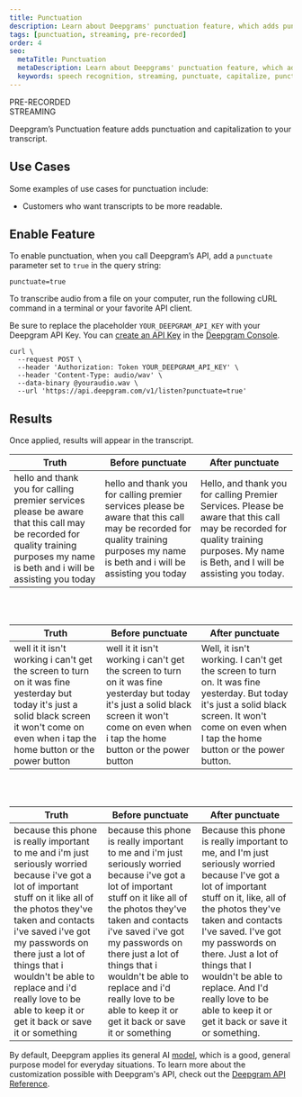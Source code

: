 ---
title: Punctuation
description: Learn about Deepgrams' punctuation feature, which adds punctuation and capitalization to your transcript.
tags: [punctuation, streaming, pre-recorded]
order: 4
seo:
  metaTitle: Punctuation
  metaDescription: Learn about Deepgrams' punctuation feature, which adds punctuation and capitalization to your transcript.
  keywords: speech recognition, streaming, punctuate, capitalize, punctuation, capitalization
---

<div class="badge">PRE-RECORDED</div>
<div class="badge">STREAMING</div>

Deepgram’s Punctuation feature adds punctuation and capitalization to your transcript.

## Use Cases

Some examples of use cases for punctuation include:

- Customers who want transcripts to be more readable.

## Enable Feature

To enable punctuation, when you call Deepgram’s API, add a `punctuate` parameter set to `true` in the query string:

`punctuate=true`

To transcribe audio from a file on your computer, run the following cURL command in a terminal or your favorite API client.

<Alert type="info">

Be sure to replace the placeholder `YOUR_DEEPGRAM_API_KEY` with your Deepgram API Key. You can [create an API Key](/documentation/getting-started/authentication/#create-an-api-key) in the [Deepgram Console](https://console.deepgram.com).

</Alert>

<CodeGroup title="curl">

<CodeBlock label="curl" active>

```curl
curl \
  --request POST \
  --header 'Authorization: Token YOUR_DEEPGRAM_API_KEY' \
  --header 'Content-Type: audio/wav' \
  --data-binary @youraudio.wav \
  --url 'https://api.deepgram.com/v1/listen?punctuate=true'
```

</CodeBlock>

</CodeGroup>

## Results

Once applied, results will appear in the transcript.

| Truth                                                                                                                                                                           | Before punctuate                                                                                                                                                                | After punctuate                                                                                                                                                                      |
| ------------------------------------------------------------------------------------------------------------------------------------------------------------------------------- | ------------------------------------------------------------------------------------------------------------------------------------------------------------------------------- | ------------------------------------------------------------------------------------------------------------------------------------------------------------------------------------ |
| hello and thank you for calling premier services please be aware that this call may be recorded for quality training purposes my name is beth and i will be assisting you today | hello and thank you for calling premier services please be aware that this call may be recorded for quality training purposes my name is beth and i will be assisting you today | Hello, and thank you for calling Premier Services. Please be aware that this call may be recorded for quality training purposes. My name is Beth, and I will be assisting you today. |

<br /><br />

| Truth                                                                                                                                                                                          | Before punctuate                                                                                                                                                                               | After punctuate                                                                                                                                                                                   |
| ---------------------------------------------------------------------------------------------------------------------------------------------------------------------------------------------- | ---------------------------------------------------------------------------------------------------------------------------------------------------------------------------------------------- | ------------------------------------------------------------------------------------------------------------------------------------------------------------------------------------------------- |
| well it it isn't working i can't get the screen to turn on it was fine yesterday but today it's just a solid black screen it won't come on even when i tap the home button or the power button | well it it isn't working i can't get the screen to turn on it was fine yesterday but today it's just a solid black screen it won't come on even when i tap the home button or the power button | Well, it isn't working. I can't get the screen to turn on. It was fine yesterday. But today it's just a solid black screen. It won't come on even when I tap the home button or the power button. |

<br /><br />

| Truth                                                                                                                                                                                                                                                                                                                                                            | Before punctuate                                                                                                                                                                                                                                                                                                                                                 | After punctuate                                                                                                                                                                                                                                                                                                                                                         |
| ---------------------------------------------------------------------------------------------------------------------------------------------------------------------------------------------------------------------------------------------------------------------------------------------------------------------------------------------------------------- | ---------------------------------------------------------------------------------------------------------------------------------------------------------------------------------------------------------------------------------------------------------------------------------------------------------------------------------------------------------------- | ----------------------------------------------------------------------------------------------------------------------------------------------------------------------------------------------------------------------------------------------------------------------------------------------------------------------------------------------------------------------- |
| because this phone is really important to me and i'm just seriously worried because i've got a lot of important stuff on it like all of the photos they've taken and contacts i've saved i've got my passwords on there just a lot of things that i wouldn't be able to replace and i'd really love to be able to keep it or get it back or save it or something | because this phone is really important to me and i'm just seriously worried because i've got a lot of important stuff on it like all of the photos they've taken and contacts i've saved i've got my passwords on there just a lot of things that i wouldn't be able to replace and i'd really love to be able to keep it or get it back or save it or something | Because this phone is really important to me, and I'm just seriously worried because I've got a lot of important stuff on it, like, all of the photos they've taken and contacts I've saved. I've got my passwords on there. Just a lot of things that I wouldn't be able to replace. And I'd really love to be able to keep it or get it back or save it or something. |

<Alert type="info">

By default, Deepgram applies its general AI [model](/api-reference/#model-pr), which is a good, general purpose model for everyday situations. To learn more about the customization possible with Deepgram's API, check out the [Deepgram API Reference](/api-reference/).

</Alert>
